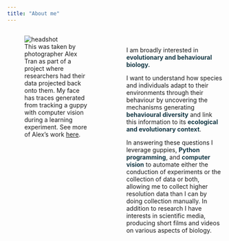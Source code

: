 ```yaml
---
title: "About me"
---
```


<style>
  .column-left{
    float: left;         
    width: 45%;
  }
  
  .column-right{
    float: right;         
    width: 45%;
    margin-top: 5%;
    text-align: left;
  }
  
  .me{
  max-width: 100%;
}

</style>
<div class="container">
<div class="row">
<div class="column-left">
<figure>
  <img src="images/me.jpg" alt="headshot" class="me">
  <figcaption>This was taken by photographer Alex Tran as part of a project where researchers had their data projected back onto them. My face has traces generated from tracking a guppy with computer vision during a learning experiment. See more of Alex's work [here](https://alextran.ca/data-projections).
</figure>
</div>

<div class="column-right">
I am broadly interested in **<span style="color: #153845;">evolutionary and behavioural biology.</span>**

I want to understand how species and individuals adapt to their environments through their behaviour by uncovering the mechanisms generating **<span style="color: #153845;">behavioural diversity</span>** and link this information to its **<span style="color: #153845;">ecological and evolutionary context</span>**.

In answering these questions I leverage guppies, **<span style="color: #153845;">Python programming</span>**, and **<span style="color: #153845;">computer vision</span>** to automate either the conduction of experiments or the collection of data or both, allowing me to collect higher resolution data than I can by doing collection manually. In addition to research I have interests in scientific media, producing short films and videos on various aspects of biology.
</div>
</div>
</div>




